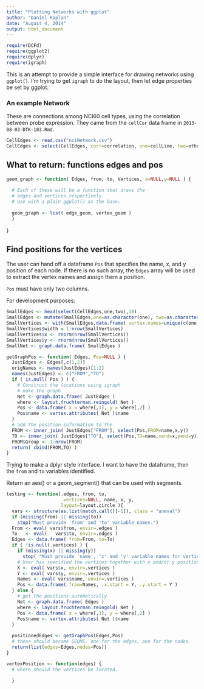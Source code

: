 ```yaml
---
title: "Plotting Networks with ggplot"
author: "Daniel Kaplan"
date: "August 4, 2014"
output: html_document
---
```


```r
require(DCFd)
require(ggplot2)
require(dplyr)
require(igraph)
```

This is an attempt to provide a simple interface for drawing networks using `ggplot()`.  I'm trying to get `igraph` to do the layout, then let edge properties be set by ggplot.

### An example Network

These are connections among NCI60 cell types, using the correlation between probe expression.  They came from the `cellCor` data frame in `2013-08-03-DTK-103.Rmd`.

```r
CellEdges <- read.csv("nciNetwork.csv")
CellEdges <- select(CellEdges, corr=correlation, one=cellLine, two=otherCellLine)
```

## What to return: functions edges and pos

```r
geom_graph <- function( Edges, from, to, Vertices, x=NULL,y=NULL ) {
  
  # Each of these will be a function that draws the 
  # edges and vertices respectively.
  # Use with a plain ggplot() as the base.
  
  geom_graph <- list( edge_geom, vertex_geom )
  }
```
  
}

## Find positions for the vertices

The user can hand off a dataframe `Pos` that specifies the name, x, and y position of each node.  If there is no such array, the `Edges` array will be used to extract the vertex names and assign them a position.

`Pos` must have only two columns.

For development purposes:
```r
SmallEdges <- head(select(CellEdges,one,two),10)
SmallEdges <- mutate(SmallEdges,one=as.character(one), two=as.character(two))
SmallVertices <- with(SmallEdges,data.frame( vertex.names=unique(c(one,two))))
SmallVertices$width = 1:nrow(SmallVertices)
SmallVertices$x <- rnorm(nrow(SmallVertices))
SmallVertices$y <- rnorm(nrow(SmallVertices))
SmallNet <- graph.data.frame( SmallEdges )
```


```r
getGraphPos <- function( Edges, Pos=NULL ) {
  JustEdges <- Edges[,c(1,2)]
  origNames <- names(JustEdges)[1:2]
  names(JustEdges) <- c("FROM","TO")
  if ( is.null( Pos ) ) {
    # Construct the locations using igraph
    # make the graph
    Net <- graph.data.frame( JustEdges )
    where <- layout.fruchterman.reingold( Net )
    Pos <- data.frame( x = where[,1], y = where[,2] )
    Pos$name <- vertex.attributes( Net )$name
  }
  # add the position information to the 
  FROM <- inner_join( JustEdges["FROM"], select(Pos,FROM=name,x,y))
  TO <- inner_join( JustEdges["TO"], select(Pos,TO=name,xend=x,yend=y))
  FROM$Group <- 1:nrow(FROM)
  return( cbind(FROM,TO) )
}
```

Trying to make a dplyr style interface.  I want to have the dataframe, then the `from` and `to` variables identified.


Return an aes() or a geom_segment() that can be used with segments.
```r
testing <- function(.edges, from, to, 
                    .vertices=NULL, name, x, y, 
                    layout=layout.circle ){
  vars <- structure(as.list(match.call()[-1]), class = "uneval")
  if (missing(from) || missing(to))
    stop("Must provide 'from' and 'to' variable names.")
  From <- eval( vars$from, envir=.edges )
  To   <- eval(   vars$to, envir=.edges )
  Edges <- data.frame( from=From, to=To)
  if ( !is.null(.vertices) ) {
    if (missing(x) || missing(y))
      stop( "Must provide 'name', 'x' and 'y' variable names for vertices.")
    # User has specified the vertices together with x and/or y positions
    X <- eval( vars$x, envir=.vertices )
    Y <- eval( vars$y, envir=.vertices )
    Names <- eval( vars$name, envir=.vertices )
    Pos <- data.frame( from=Names, .x.start = Y, .y.start = Y )
  } else {
    # get the positions automatically
    Net <- graph.data.frame( Edges )
    where <- layout.fruchterman.reingold( Net )
    Pos <- data.frame( x = where[,1], y = where[,2] )
    Pos$name <- vertex.attributes( Net )$name
  }
  
  positionedEdges <- getGraphPos(Edges,Pos)
  # these should become GEOMS, one for the edges, one for the nodes.
  return(list(edges=Edges,nodes=Pos))
}
```

```r
vertexPosition <- function(edges) {
  # where should the vertices be located.
  
  }
```
